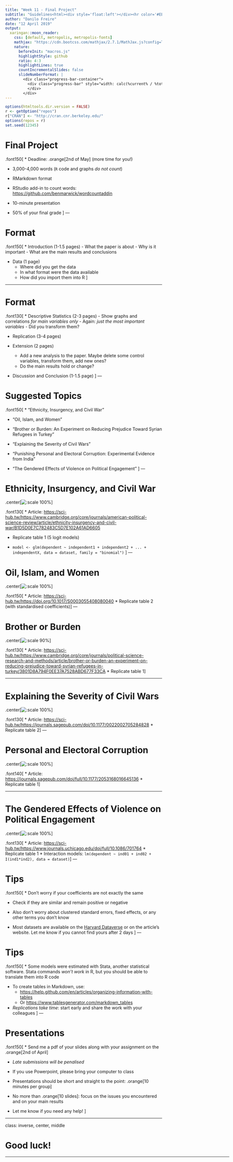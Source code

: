 ```yaml
---
title: "Week 11 - Final Project"
subtitle: "Guidelines<html><div style='float:left'></div><hr color='#EB811B' size=1px width=800px></html>"
author: "Danilo Freire"
date: "12 April 2019"
output: 
  xaringan::moon_reader:
    css: [default, metropolis, metropolis-fonts]
    mathjax: "https://cdn.bootcss.com/mathjax/2.7.1/MathJax.js?config=TeX-MML-AM_HTMLorMML"
    nature: 
      beforeInit: "macros.js"
      highlightStyle: github
      ratio: 4:3
      highlightLines: true
      countIncrementalSlides: false
      slideNumberFormat: |
        <div class="progress-bar-container">
          <div class="progress-bar" style="width: calc(%current% / %total% * 100%);">
          </div>
        </div>
---
```


```r
options(htmltools.dir.version = FALSE)
r <- getOption("repos")
r["CRAN"] <- "http://cran.cnr.berkeley.edu/"
options(repos = r)
set.seed(12345)
```

<style>

.remark-slide-number {
  position: inherit;
}

.remark-slide-number .progress-bar-container {
  position: absolute;
  bottom: 0;
  height: 6px;
  display: block;
  left: 0;
  right: 0;
}

.remark-slide-number .progress-bar {
  height: 100%;
  background-color: #EB811B;
}

.orange {
  color: #EB811B;
}
</style>

# Final Project

.font150[
* Deadline: .orange[2nd of May] (more time for you!)

* 3,000-4,000 words (`R` code and graphs _do not count_)

* RMarkdown format 

* RStudio add-in to count words: <https://github.com/benmarwick/wordcountaddin>

* 10-minute presentation

* 50% of your final grade
]
---

# Format

.font150[
* Introduction (1-1.5 pages)
    - What the paper is about
    - Why is it important
    - What are the main results and conclusions

* Data (1 page)
    - Where did you get the data
    - In what format were the data available
    - How did you import them into R
]

---

# Format

.font130[
* Descriptive Statistics (2-3 pages)
    - Show graphs and correlations _for main variables only_ 
    - Again: _just the most important variables_
    - Did you transform them? 
    
* Replication (3-4 pages)
    
* Extension (2 pages)
    - Add a new analysis to the paper. Maybe delete some control variables, transform them, add new ones?
    - Do the main results hold or change?
    
* Discussion and Conclusion (1-1.5 page)
]
---

# Suggested Topics

.font150[
* "Ethnicity, Insurgency, and Civil War"

* "Oil, Islam, and Women"

* "Brother or Burden: An Experiment on Reducing Prejudice Toward Syrian Refugees in Turkey"

* "Explaining the Severity of Civil Wars"

* "Punishing Personal and Electoral Corruption: Experimental Evidence from India"

* "The Gendered Effects of Violence on Political Engagement"
]
---

# Ethnicity, Insurgency, and Civil War

.center[![:scale 100%](fearon-laitin.png)]

.font130[
* Article: <https://sci-hub.tw/https://www.cambridge.org/core/journals/american-political-science-review/article/ethnicity-insurgency-and-civil-war/B1D5D0E7C782483C5D7E102A61AD6605>

* Replicate table 1 (5 logit models)

* `model <- glm(dependent ~ independent1 + independent2 + ... + independentX, data = dataset, family = "binomial")`
]
---

# Oil, Islam, and Women

.center[![:scale 100%](oil.png)]

.font150[
* Article: <https://sci-hub.tw/https://doi.org/10.1017/S0003055408080040>
* Replicate table 2 (with standardised coefficients)
]
---

# Brother or Burden

.center[![:scale 90%](brother.png)]

.font130[
* Article: <https://sci-hub.tw/https://www.cambridge.org/core/journals/political-science-research-and-methods/article/brother-or-burden-an-experiment-on-reducing-prejudice-toward-syrian-refugees-in-turkey/3801D8A794F0EE37A7528ABD677F33CA>
* Replicate table 1
]

---

# Explaining the Severity of Civil Wars 

.center[![:scale 100%](severity.png)]

.font130[
* Article: <https://sci-hub.tw/https://journals.sagepub.com/doi/10.1177/0022002705284828>
* Replicate table 2
]
---

# Personal and Electoral Corruption

.center[![:scale 100%](india.png)] 

.font140[
* Article: <https://journals.sagepub.com/doi/full/10.1177/2053168016645136>
* Replicate table 1
]

---

# The Gendered Effects of Violence on Political Engagement

.center[![:scale 100%](bosnia.png)]

.font130[
* Article: <https://sci-hub.tw/https://www.journals.uchicago.edu/doi/full/10.1086/701764>
* Replicate table 1
* Interaction models: `lm(dependent ~ ind01 + ind02 + I(ind1*ind2), data = dataset)`
]
---

# Tips

.font150[
* Don't worry if your coefficients are not exactly the same

* Check if they are similar and remain positive or negative

* Also don't worry about clustered standard errors, fixed effects, or any other terms you don't know

* Most datasets are available on the [Harvard Dataverse](https://dataverse.harvard.edu/) or on the article's website. Let me know if you cannot find yours after 2 days
]
---

# Tips

.font150[
* Some models were estimated with Stata, another statistical software. Stata commands _won't work_ in R, but you should be able to translate them into R code

* To create tables in Markdown, use:
    - <https://help.github.com/en/articles/organizing-information-with-tables> 
    - Or <https://www.tablesgenerator.com/markdown_tables>

* _Replications take time_: start early and share the work with your colleagues
]
---

# Presentations

.font150[
* Send me a pdf of your slides along with your assignment on the .orange[2nd of April]

* _Late submissions will be penalised_

* If you use Powerpoint, please bring your computer to class

* Presentations should be short and straight to the point: .orange[10 minutes per group]

* No more than .orange[10 slides]: focus on the issues you encountered and on your main results

* Let me know if you need any help!
]

---

class: inverse, center, middle

# Good luck!

<html><div style='float:left'></div><hr color='#EB811B' size=1px width=720px></html>  
